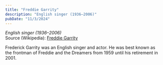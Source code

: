 ```yaml
---
title: "Freddie Garrity"
description: "English singer (1936–2006)"
pubDate: "11/3/2024"
---
```


*English singer (1936–2006)*  
Source (Wikipedia): [Freddie Garrity][1]

Frederick Garrity was an English singer and actor. He was best known as the frontman of Freddie and the Dreamers from 1959 until his retirement in 2001.

[1]: https://en.wikipedia.org/wiki/Freddie_Garrity

